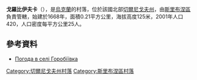 {{coord|50|34|12|N|32|52|31|E|scale:100000|display=title}}

'''戈羅比伊夫卡'''（{{lang-uk|Горобіївка}}），是[[烏克蘭|烏克蘭]]的村落，位於該國北部[[切爾尼戈夫州|切爾尼戈夫州]]，由[[斯里布涅區|斯里布涅區]]負責管轄，始建於1668年，面積0.21平方公里，海拔高度125米，2001年人口420，人口密度每平方公里25人。

==參考資料==
* [http://weather.in.ua/ua/chernigovskaja/5595 Погода в селі Горобіївка] {{Wayback|url=http://weather.in.ua/ua/chernigovskaja/5595 |date=20111220113050 }}

[[Category:切爾尼戈夫州村落|Category:切爾尼戈夫州村落]]
[[Category:斯里布涅區村落|Category:斯里布涅區村落]]


{{Chernihiv-geo-stub}}